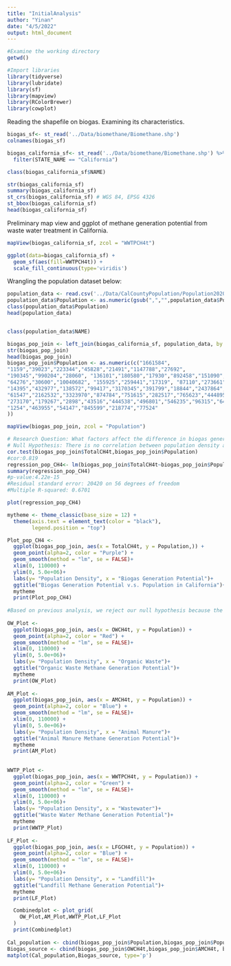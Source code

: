 ```yaml
---
title: "InitialAnalysis"
author: "Yinan"
date: "4/5/2022"
output: html_document
---
```


```r
#Examine the working directory
getwd()

#Import libraries
library(tidyverse)
library(lubridate)
library(sf)
library(mapview)
library(RColorBrewer)
library(cowplot)
```
Reading the shapefile on biogas. Examining its characteristics.

```r
biogas_sf<- st_read('../Data/biomethane/Biomethane.shp')
colnames(biogas_sf)

biogas_california_sf<- st_read('../Data/biomethane/Biomethane.shp') %>%
  filter(STATE_NAME == "California")

class(biogas_california_sf$NAME)

str(biogas_california_sf)
summary(biogas_california_sf)
st_crs(biogas_california_sf) # WGS 84, EPSG 4326
st_bbox(biogas_california_sf)
head(biogas_california_sf)

```

Preliminary map view and ggplot of methane generation potential from waste water 
treatment in California.

```r

mapView(biogas_california_sf, zcol = "WWTPCH4t")

ggplot(data=biogas_california_sf) +
  geom_sf(aes(fill=WWTPCH4t)) + 
  scale_fill_continuous(type='viridis')

```

Wrangling the population dataset below:

```r
population_data <- read.csv('../Data/CalCountyPopulation/Population2020.csv')
population_data$Population <- as.numeric(gsub(",","",population_data$Population))
class(population_data$Population)
head(population_data)


class(population_data$NAME)

biogas_pop_join <- left_join(biogas_california_sf, population_data, by = c('NAME' = 'NAME'))
str(biogas_pop_join)
head(biogas_pop_join)
biogas_pop_join$Population <- as.numeric(c("1661584",
"1159","39023","223344","45828","21491","1147788","27692",
"190345","990204","28060", "136101","180580","17930","892458","151090",
"64276","30600","10040682", "155925","259441","17319", "87110","273661","8853",
"14395","432977","138572","99417","3170345","391799","18844","2437864","1537948",
"61547","2162532","3323970","874784","751615","282517","765623","444895","1924379",
"273170","179267","2898","43516","444538","496801","546235","96315","64176",
"1254","463955","54147","845599","218774","77524"
))

mapView(biogas_pop_join, zcol = "Population")

```


```r
# Research Question: What factors affect the difference in biogas generation potential in California? 
# Null Hypothesis: There is no correlation between population density and biogas generation potential.
cor.test(biogas_pop_join$TotalCH4t,biogas_pop_join$Population)
#cor:0.819
regression_pop_CH4<- lm(biogas_pop_join$TotalCH4t~biogas_pop_join$Population)
summary(regression_pop_CH4)
#p-value:4.22e-15
#Residual standard error: 20420 on 56 degrees of freedom
#Multiple R-squared: 0.6701

plot(regression_pop_CH4)

mytheme <- theme_classic(base_size = 12) +
  theme(axis.text = element_text(color = "black"), 
        legend.position = "top") 

Plot_pop_CH4 <- 
  ggplot(biogas_pop_join, aes(x = TotalCH4t, y = Population,)) +
  geom_point(alpha=2, color = "Purple") +
  geom_smooth(method = "lm", se = FALSE)+
  xlim(0, 110000) +
  ylim(0, 5.0e+06)+
  labs(y= "Population Density", x = "Biogas Generation Potential")+
  ggtitle("Biogas Generation Potential v.s. Population in California")+
  mytheme
  print(Plot_pop_CH4)  
  
#Based on previous analysis, we reject our null hypothesis because the biogas generation potential and population is posively correlated with a statistically significant p-value. However, we still want to know Which biogas source is contributing to the highest correlation with Population.
  
OW_Plot <- 
  ggplot(biogas_pop_join, aes(x = OWCH4t, y = Population)) +
  geom_point(alpha=2, color = "Red") +
  geom_smooth(method = "lm", se = FALSE)+
  xlim(0, 110000) +
  ylim(0, 5.0e+06)+
  labs(y= "Population Density", x = "Organic Waste")+
  ggtitle("Organic Waste Methane Generation Potential")+
  mytheme
  print(OW_Plot)  
  
AM_Plot <- 
  ggplot(biogas_pop_join, aes(x = AMCH4t, y = Population)) +
  geom_point(alpha=2, color = "Blue") +
  geom_smooth(method = "lm", se = FALSE)+
  xlim(0, 110000) +
  ylim(0, 5.0e+06)+
  labs(y= "Population Density", x = "Animal Manure")+
  ggtitle("Animal Manure Methane Generation Potential")+
  mytheme
  print(AM_Plot)  
  
  
WWTP_Plot <- 
  ggplot(biogas_pop_join, aes(x = WWTPCH4t, y = Population)) +
  geom_point(alpha=2, color = "Green") +
  geom_smooth(method = "lm", se = FALSE)+
  xlim(0, 110000) +
  ylim(0, 5.0e+06)+
  labs(y= "Population Density", x = "Wastewater")+
  ggtitle("Waste Water Methane Generation Potential")+
  mytheme
  print(WWTP_Plot)   
  
LF_Plot <- 
  ggplot(biogas_pop_join, aes(x = LFGCH4t, y = Population)) +
  geom_point(alpha=2, color = "Blue") +
  geom_smooth(method = "lm", se = FALSE)+
  xlim(0, 110000) +
  ylim(0, 5.0e+06)+
  labs(y= "Population Density", x = "Landfill")+
  ggtitle("Landfill Methane Generation Potential")+
  mytheme
  print(LF_Plot)  

  Combinedplot <- plot_grid(
    OW_Plot,AM_Plot,WWTP_Plot,LF_Plot
  )
  print(Combinedplot)
  
Cal_population <- cbind(biogas_pop_join$Population,biogas_pop_join$Population, biogas_pop_join$Population, biogas_pop_join$Population)
Biogas_source <- cbind(biogas_pop_join$OWCH4t,biogas_pop_join$AMCH4t, biogas_pop_join$WWTPCH4t, biogas_pop_join$LFGCH4t)
matplot(Cal_population,Biogas_source, type='p')


```
